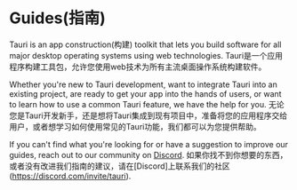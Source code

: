 
# Guides(指南)

Tauri is an app construction(构建) toolkit that lets you build software for all major desktop operating systems using web technologies.
Tauri是一个应用程序构建工具包，允许您使用web技术为所有主流桌面操作系统构建软件。

Whether you're new to Tauri development, want to integrate Tauri into an existing project, are ready to get your app into the hands of users, or want to learn how to use a common Tauri feature, we have the help for you.
无论您是Tauri开发新手，还是想将Tauri集成到现有项目中，准备将您的应用程序交给用户，或者想学习如何使用常见的Tauri功能，我们都可以为您提供帮助。

If you can't find what you're looking for or have a suggestion to improve our guides, reach out to our community on [Discord](https://discord.com/invite/tauri).
如果你找不到你想要的东西，或者没有改进我们指南的建议，请在[Discord]上联系我们的社区(https://discord.com/invite/tauri).

<DocCardList items={useCurrentSidebarCategory().items} />
